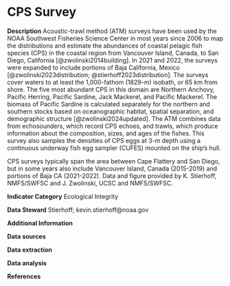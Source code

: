 # CPS Survey

**Description** 
Acoustic-trawl method (ATM) surveys have been used by the NOAA Southwest Fisheries Science Center in most years since 2006 to map the distributions and estimate the abundances of coastal pelagic fish species (CPS) in the coastal region from Vancouver Island, Canada, to San Diego, California [@zwolinski2014building]. In 2021 and 2022, the surveys were expanded to include portions of Baja California, Mexico [@zwolinski2023distribution; @stierhoff2023distribution]. The surveys cover waters to at least the 1,000-fathom (1829-m) isobath, or 65 km from shore. The five most abundant CPS in this domain are Northern Anchovy, Pacific Herring, Pacific Sardine, Jack Mackerel, and Pacific Mackerel. The biomass of Pacific Sardine is calculated separately for the northern and southern stocks based on oceanographic habitat, spatial separation, and demographic structure [@zwolinski2024updated]. The ATM combines data from echosounders, which record CPS echoes, and trawls, which produce information about the composition, sizes, and ages of the fishes. This survey also samples the densities of CPS eggs at 3-m depth using a continuous underway fish egg sampler (CUFES) mounted on the ship’s hull.

CPS surveys typically span the area between Cape Flattery and San Diego, but in some years also include Vancouver Island, Canada (2015-2019) and portions of Baja CA (2021-2022). Data and figure provided by K. Stierhoff, NMFS/SWFSC and J. Zwolinski, UCSC and NMFS/SWFSC.

**Indicator Category** Ecological Integrity

**Data Steward** Stierhoff; kevin.stierhoff@noaa.gov

**Additional Information**

**Data sources**

**Data extraction**

**Data analysis**

**References**
